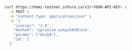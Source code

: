 ```bash
curl https://hemi-testnet.infura.io/v3/<YOUR-API-KEY> \
  -X POST \
  -H "Content-Type: application/json" \
  -d '{
    "jsonrpc": "2.0",
    "method": "optimism_outputAtBlock",
    "params": ["0x1b4"],
    "id": 1
  }'
```
